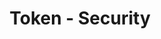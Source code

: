---
title: 'Token - Security'
openapi: '/en/api-reference/openapi-en.json GET /v1/token/{chain}/{tokenAddress}/security'
---